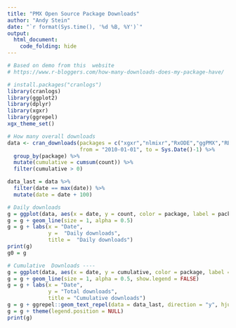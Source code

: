 ```yaml
---
title: "PMX Open Source Package Downloads"
author: "Andy Stein"
date: "`r format(Sys.time(), '%d %B, %Y')`"
output:
  html_document:
    code_folding: hide
---
```


```r
# Based on demo from this  website
# https://www.r-bloggers.com/how-many-downloads-does-my-package-have/

# install.packages("cranlogs")
library(cranlogs)
library(ggplot2)
library(dplyr)
library(xgxr)
library(ggrepel)
xgx_theme_set()

# How many overall downloads
data <- cran_downloads(packages = c("xgxr","nlmixr","RxODE","ggPMX","RBesT","RStan","mrgsolve","PKNCA","NonCompart"), 
                       from = "2010-01-01", to = Sys.Date()-1) %>%
  group_by(package) %>%
  mutate(cumulative = cumsum(count)) %>%
  filter(cumulative > 0)

data_last = data %>% 
  filter(date == max(date)) %>%
  mutate(date = date + 100)

# Daily downloads
g = ggplot(data, aes(x = date, y = count, color = package, label = package)) 
g = g + geom_line(size = 1, alpha = 0.5) 
g = g + labs(x = "Date", 
             y =  "Daily downloads",
             title =  "Daily downloads") 
print(g)
g0 = g

# Cumulative  Downloads ----
g = ggplot(data, aes(x = date, y = cumulative, color = package, label = package)) 
g = g + geom_line(size = 1, alpha = 0.5, show.legend = FALSE) 
g = g + labs(x = "Date",
             y = "Total downloads",
             title = "Cumulative downloads")
g = g + ggrepel::geom_text_repel(data = data_last, direction = "y", hjust = .5, show.legend = FALSE)
g = g + theme(legend.position = NULL)
print(g)
```
